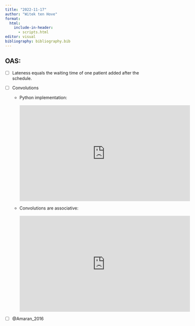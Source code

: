 ```yaml
---
title: "2022-11-17"
author: "Witek ten Hove"
format:
  html:
    include-in-header:
      - scripts.html
editor: visual
bibliography: bibliography.bib
---
```


## OAS:

-   [ ] Lateness equals the waiting time of one patient added after the schedule.

-   [ ] Convolutions

    -   Python implementation: <br><br> <iframe width="560" height="315" src="https://www.youtube.com/embed/KuXjwB4LzSA" title="YouTube video player" frameborder="0" allow="accelerometer; autoplay; clipboard-write; encrypted-media; gyroscope; picture-in-picture" allowfullscreen></iframe>

    -   Convolutions are associative: <br><br> <iframe width="560" height="315" src="https://www.youtube.com/embed/AgKQQtEc9dk" title="YouTube video player" frameborder="0" allow="accelerometer; autoplay; clipboard-write; encrypted-media; gyroscope; picture-in-picture" allowfullscreen></iframe>

-   [ ] @Amaran_2016
